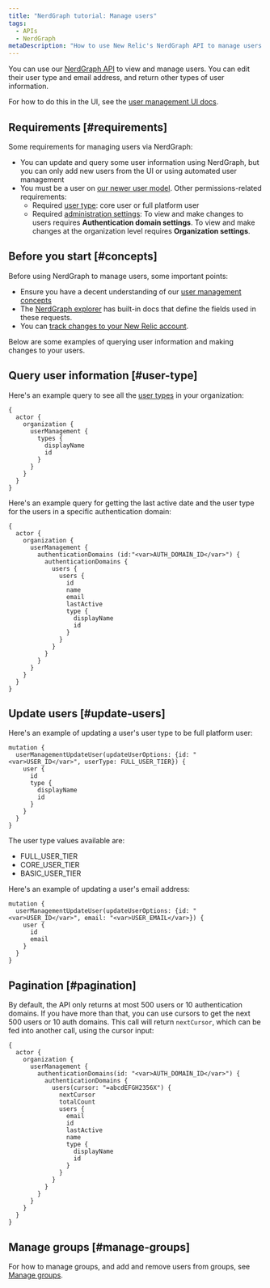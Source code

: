 ```yaml
---
title: "NerdGraph tutorial: Manage users"
tags:
  - APIs
  - NerdGraph
metaDescription: "How to use New Relic's NerdGraph API to manage users and return user information."
---
```


You can use our [NerdGraph API](/docs/apis/nerdgraph/get-started/introduction-new-relic-nerdgraph) to view and manage users. You can edit their user type and email address, and return other types of user information. 

For how to do this in the UI, see the [user management UI docs](/docs/accounts/accounts-billing/new-relic-one-user-management/user-management-ui-and-tasks). 

## Requirements [#requirements]

Some requirements for managing users via NerdGraph: 
* You can update and query some user information using NerdGraph, but you can only add new users from the UI or using automated user management
* You must be a user on [our newer user model](/docs/accounts/original-accounts-billing/original-users-roles/overview-user-models#determine-user-model). Other permissions-related requirements: 
  * Required [user type](/docs/accounts/accounts-billing/new-relic-one-user-management/user-type): core user or full platform user 
  * Required [administration settings](/docs/accounts/accounts-billing/new-relic-one-user-management/user-management-concepts#admin-settings): To view and make changes to users requires **Authentication domain settings**. To view and make changes at the organization level requires **Organization settings**. 

## Before you start [#concepts]

Before using NerdGraph to manage users, some important points: 

* Ensure you have a decent understanding of our [user management concepts](/docs/accounts/accounts-billing/new-relic-one-user-management/user-management-concepts#understand-concepts)
* The [NerdGraph explorer](/docs/apis/nerdgraph/get-started/introduction-new-relic-nerdgraph/#explorer) has built-in docs that define the fields used in these requests.
* You can [track changes to your New Relic account](/docs/data-apis/understand-data/event-data/query-account-audit-logs-nrauditevent). 

Below are some examples of querying user information and making changes to your users. 

## Query user information [#user-type]

Here's an example query to see all the [user types](/docs/accounts/accounts-billing/new-relic-one-user-management/user-type) in your organization: 

```
{
  actor {
    organization {
      userManagement {
        types {
          displayName
          id
        }
      }
    }
  }
}
```

Here's an example query for getting the last active date and the user type for the users in a specific authentication domain:

```
{
  actor {
    organization {
      userManagement {
        authenticationDomains (id:"<var>AUTH_DOMAIN_ID</var>") {
          authenticationDomains {
            users {
              users {
                id
                name
                email
                lastActive
                type {
                  displayName
                  id
                }
              }
            }
          }
        }
      }
    }
  }
}
```

## Update users [#update-users]

Here's an example of updating a user's user type to be full platform user:

```
mutation {
  userManagementUpdateUser(updateUserOptions: {id: "<var>USER_ID</var>", userType: FULL_USER_TIER}) {
    user {
      id
      type {
        displayName
        id
      }
    }
  }
}
```

The user type values available are: 

* FULL_USER_TIER
* CORE_USER_TIER
* BASIC_USER_TIER


Here's an example of updating a user's email address: 

```
mutation {
  userManagementUpdateUser(updateUserOptions: {id: "<var>USER_ID</var>", email: "<var>USER_EMAIL</var>}) {
    user {
      id
      email
    }
  }
}
```

## Pagination [#pagination]

By default, the API only returns at most 500 users or 10 authentication domains. If you have more than that, you can use cursors to get the next 500 users or 10 auth domains. This call will return `nextCursor`, which can be fed into another call, using the cursor input:

```
{
  actor {
    organization {
      userManagement {
        authenticationDomains(id: "<var>AUTH_DOMAIN_ID</var>") {
          authenticationDomains {
            users(cursor: "=abcdEFGH2356X") {
              nextCursor
              totalCount
              users {
                email
                id
                lastActive
                name
                type {
                  displayName
                  id
                }
              }
            }
          }
        }
      }
    }
  }
}
```

## Manage groups [#manage-groups]

For how to manage groups, and add and remove users from groups, see [Manage groups](/docs/apis/nerdgraph/examples/nerdgraph-user-mgmt).
